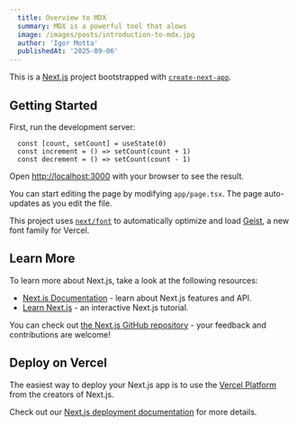 ```yaml
---
  title: Overview to MDX
  summary: MDX is a powerful tool that alows
  image: /images/posts/introduction-to-mdx.jpg
  author: 'Igor Motta'
  publishedAt: '2025-09-06'
---
```


This is a [Next.js](https://nextjs.org) project bootstrapped
with
[`create-next-app`](https://nextjs.org/docs/app/api-reference/cli/create-next-app).

## Getting Started

First, run the development server:

``` 
  const [count, setCount] = useState(0)
  const increment = () => setCount(count + 1)
  const decrement = () => setCount(count - 1)
```

Open [http://localhost:3000](http://localhost:3000) with
your browser to see the result.

You can start editing the page by modifying `app/page.tsx`.
The page auto-updates as you edit the file.

This project uses
[`next/font`](https://nextjs.org/docs/app/building-your-application/optimizing/fonts)
to automatically optimize and load
[Geist](https://vercel.com/font), a new font family for
Vercel.

## Learn More

To learn more about Next.js, take a look at the following
resources:

- [Next.js Documentation](https://nextjs.org/docs) - learn
  about Next.js features and API.
- [Learn Next.js](https://nextjs.org/learn) - an interactive
  Next.js tutorial.

You can check out
[the Next.js GitHub repository](https://github.com/vercel/next.js) -
your feedback and contributions are welcome!

## Deploy on Vercel

The easiest way to deploy your Next.js app is to use the
[Vercel Platform](https://vercel.com/new?utm_medium=default-template&filter=next.js&utm_source=create-next-app&utm_campaign=create-next-app-readme)
from the creators of Next.js.

Check out our
[Next.js deployment documentation](https://nextjs.org/docs/app/building-your-application/deploying)
for more details.

<Counter />
